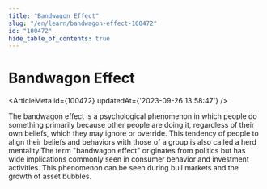 ```yaml
---
title: "Bandwagon Effect"
slug: "/en/learn/bandwagon-effect-100472"
id: "100472"
hide_table_of_contents: true
---
```



# Bandwagon Effect

<ArticleMeta id={100472} updatedAt={'2023-09-26 13:58:47'} />
<div className='border-solid border-b border-t-0 my-4 border-[var(--ifm-color-gray-300)]' />

The bandwagon effect is a psychological phenomenon in which people do something primarily because other people are doing it, regardless of their own beliefs, which they may ignore or override. This tendency of people to align their beliefs and behaviors with those of a group is also called a herd mentality.The term "bandwagon effect" originates from politics but has wide implications commonly seen in consumer behavior and investment activities. This phenomenon can be seen during bull markets and the growth of asset bubbles.
